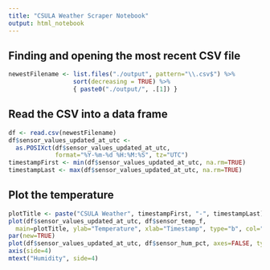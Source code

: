 ```yaml
---
title: "CSULA Weather Scraper Notebook"
output: html_notebook
---
```


## Finding and opening the most recent CSV file

```r
newestFilename <- list.files("./output", pattern="\\.csv$") %>%
                  sort(decreasing = TRUE) %>%
                  { paste0("./output/", .[1]) }
```

## Read the CSV into a data frame
```r
df <- read.csv(newestFilename)
df$sensor_values_updated_at_utc <- 
  as.POSIXct(df$sensor_values_updated_at_utc,
             format="%Y-%m-%d %H:%M:%S", tz="UTC")
timestampFirst <- min(df$sensor_values_updated_at_utc, na.rm=TRUE)
timestampLast <- max(df$sensor_values_updated_at_utc, na.rm=TRUE)
```

## Plot the temperature
```r
plotTitle <- paste("CSULA Weather", timestampFirst, "-", timestampLast)
plot(df$sensor_values_updated_at_utc, df$sensor_temp_f,
  main=plotTitle, ylab="Temperature", xlab="Timestamp", type="b", col="red")
par(new=TRUE)
plot(df$sensor_values_updated_at_utc, df$sensor_hum_pct, axes=FALSE, type="b", col="green", ylab="", xlab="")
axis(side=4)
mtext("Humidity", side=4)
```

